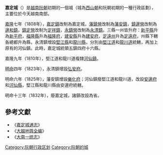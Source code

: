 '''嘉定城'''（{{vie|v='''Thành Gia Định'''|hn=城嘉定}}）是[[越南|越南]][[阮朝|阮朝]]初期的一個城（城為[[西山朝|西山朝]]和阮朝初期的一種行政區劃），主要位於今天越南南部。

[[嘉隆|嘉隆]]七年（1808年），[[嘉定鎮_(越南)|嘉定鎮]]改制為嘉定城，[[藩鎮營|藩鎮營]]改制為[[藩安鎮|藩安鎮]]，[[鎮邊營|鎮邊營]]改制為[[邊和鎮|邊和鎮]]，[[鎮定營|鎮定營]]改制为[[定祥鎮|定祥鎮]]，[[永鎮營|永鎮營]]改制為[[永清鎮_(阮朝)|永清鎮]]。三縣一州皆升府：[[新平縣_(阮朝)|新平縣]]升為[[新平府_(阮朝)|新平府]]，[[福隆縣|福隆縣]]升為[[福隆府|福隆府]]，[[建安縣_(越南)|建安縣]]升為[[建安府_(阮朝)|建安府]]，[[定遠州_(越南)|定遠州]]升為[[定遠府|定遠府]]，州縣下轄各總都升為縣，永清鎮增設[[堅江縣|堅江縣]]和[[龍川縣_(阮朝)|龍川縣]]，分別由[[堅江道|堅江道]]和[[龍川道|龍川道]]統轄，再加上原有的河仙鎮。此時，嘉定城統領五鎮四府十六縣。

嘉隆九年（1810年），堅江道和龍川道複隸[[河仙鎮|河仙鎮]]。

[[明命|明命]]四年（1823年），永清鎮增設[[弘安府|弘安府]]。

明命六年（1825年），藩安鎮增設[[樂化府|樂化府]]；河仙鎮廢堅江道和龍川道，改設[[安邊府_(阮朝)|安邊府]]和[[河仙縣|河仙縣]]，堅江縣和龍川縣由安邊府統轄。

明命十三年（1832年），廢嘉定城，諸鎮改設為省。

==參考文獻==
*《[[嘉定城通志|嘉定城通志]]》
*《[[大越地舆全编|大越地舆全编]]》
*《[[大南一统志|大南一统志]]》

[[Category:阮朝行政区划|Category:阮朝行政区划]]
[[Category:阮朝的城|Category:阮朝的城]]
